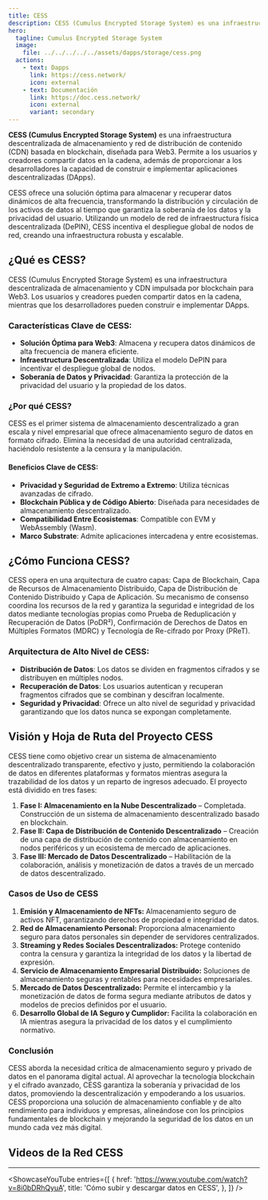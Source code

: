 ```yaml
---
title: CESS
description: CESS (Cumulus Encrypted Storage System) es una infraestructura descentralizada de almacenamiento y red de distribución de contenido (CDN) basada en blockchain, diseñada para Web3.
hero:
  tagline: Cumulus Encrypted Storage System
  image: 
    file: ../../../../../assets/dapps/storage/cess.png
  actions:
    - text: Dapps
      link: https://cess.network/
      icon: external
    - text: Documentación
      link: https://doc.cess.network/
      icon: external
      variant: secondary
---
```



**CESS (Cumulus Encrypted Storage System)** es una infraestructura descentralizada de almacenamiento y red de distribución de contenido (CDN) basada en blockchain, diseñada para Web3. Permite a los usuarios y creadores compartir datos en la cadena, además de proporcionar a los desarrolladores la capacidad de construir e implementar aplicaciones descentralizadas (DApps).

CESS ofrece una solución óptima para almacenar y recuperar datos dinámicos de alta frecuencia, transformando la distribución y circulación de los activos de datos al tiempo que garantiza la soberanía de los datos y la privacidad del usuario. Utilizando un modelo de red de infraestructura física descentralizada (DePIN), CESS incentiva el despliegue global de nodos de red, creando una infraestructura robusta y escalable.

## ¿Qué es CESS?
CESS (Cumulus Encrypted Storage System) es una infraestructura descentralizada de almacenamiento y CDN impulsada por blockchain para Web3. Los usuarios y creadores pueden compartir datos en la cadena, mientras que los desarrolladores pueden construir e implementar DApps.

### Características Clave de CESS:
- **Solución Óptima para Web3**: Almacena y recupera datos dinámicos de alta frecuencia de manera eficiente.
- **Infraestructura Descentralizada**: Utiliza el modelo DePIN para incentivar el despliegue global de nodos.
- **Soberanía de Datos y Privacidad**: Garantiza la protección de la privacidad del usuario y la propiedad de los datos.

### ¿Por qué CESS?
CESS es el primer sistema de almacenamiento descentralizado a gran escala y nivel empresarial que ofrece almacenamiento seguro de datos en formato cifrado. Elimina la necesidad de una autoridad centralizada, haciéndolo resistente a la censura y la manipulación.

#### Beneficios Clave de CESS:
- **Privacidad y Seguridad de Extremo a Extremo**: Utiliza técnicas avanzadas de cifrado.
- **Blockchain Pública y de Código Abierto**: Diseñada para necesidades de almacenamiento descentralizado.
- **Compatibilidad Entre Ecosistemas**: Compatible con EVM y WebAssembly (Wasm).
- **Marco Substrate**: Admite aplicaciones intercadena y entre ecosistemas.

## ¿Cómo Funciona CESS?
CESS opera en una arquitectura de cuatro capas: Capa de Blockchain, Capa de Recursos de Almacenamiento Distribuido, Capa de Distribución de Contenido Distribuido y Capa de Aplicación. Su mecanismo de consenso coordina los recursos de la red y garantiza la seguridad e integridad de los datos mediante tecnologías propias como Prueba de Reduplicación y Recuperación de Datos (PoDR²), Confirmación de Derechos de Datos en Múltiples Formatos (MDRC) y Tecnología de Re-cifrado por Proxy (PReT).

### Arquitectura de Alto Nivel de CESS:
- **Distribución de Datos**: Los datos se dividen en fragmentos cifrados y se distribuyen en múltiples nodos.
- **Recuperación de Datos**: Los usuarios autentican y recuperan fragmentos cifrados que se combinan y descifran localmente.
- **Seguridad y Privacidad**: Ofrece un alto nivel de seguridad y privacidad garantizando que los datos nunca se expongan completamente.

## Visión y Hoja de Ruta del Proyecto CESS
CESS tiene como objetivo crear un sistema de almacenamiento descentralizado transparente, efectivo y justo, permitiendo la colaboración de datos en diferentes plataformas y formatos mientras asegura la trazabilidad de los datos y un reparto de ingresos adecuado. El proyecto está dividido en tres fases:
1. **Fase I: Almacenamiento en la Nube Descentralizado** – Completada. Construcción de un sistema de almacenamiento descentralizado basado en blockchain.
2. **Fase II: Capa de Distribución de Contenido Descentralizado** – Creación de una capa de distribución de contenido con almacenamiento en nodos periféricos y un ecosistema de mercado de aplicaciones.
3. **Fase III: Mercado de Datos Descentralizado** – Habilitación de la colaboración, análisis y monetización de datos a través de un mercado de datos descentralizado.

### Casos de Uso de CESS
1. **Emisión y Almacenamiento de NFTs:** Almacenamiento seguro de activos NFT, garantizando derechos de propiedad e integridad de datos.
2. **Red de Almacenamiento Personal:** Proporciona almacenamiento seguro para datos personales sin depender de servidores centralizados.
3. **Streaming y Redes Sociales Descentralizados:** Protege contenido contra la censura y garantiza la integridad de los datos y la libertad de expresión.
4. **Servicio de Almacenamiento Empresarial Distribuido:** Soluciones de almacenamiento seguras y rentables para necesidades empresariales.
5. **Mercado de Datos Descentralizado:** Permite el intercambio y la monetización de datos de forma segura mediante atributos de datos y modelos de precios definidos por el usuario.
6. **Desarrollo Global de IA Seguro y Cumplidor:** Facilita la colaboración en IA mientras asegura la privacidad de los datos y el cumplimiento normativo.

### Conclusión
CESS aborda la necesidad crítica de almacenamiento seguro y privado de datos en el panorama digital actual. Al aprovechar la tecnología blockchain y el cifrado avanzado, CESS garantiza la soberanía y privacidad de los datos, promoviendo la descentralización y empoderando a los usuarios. CESS proporciona una solución de almacenamiento confiable y de alto rendimiento para individuos y empresas, alineándose con los principios fundamentales de blockchain y mejorando la seguridad de los datos en un mundo cada vez más digital.

## Videos de la Red CESS
----------------
<ShowcaseYouTube
  entries={[
    {
      href: 'https://www.youtube.com/watch?v=8i0bDRhQyuA',
      title: 'Cómo subir y descargar datos en CESS',
    },
  ]}
/>
